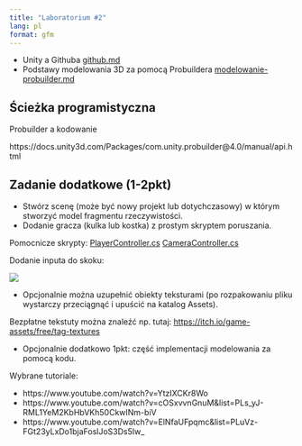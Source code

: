 ```yaml
---
title: "Laboratorium #2"
lang: pl
format: gfm
---
```


-   Unity a Githuba [github.md](github.md)
-   Podstawy modelowania 3D za pomocą Probuildera [modelowanie-probuilder.md](modelowanie-probuilder.md)

## Ścieżka programistyczna

Probuilder a kodowanie

https://docs.unity3d.com/Packages/com.unity.probuilder@4.0/manual/api.html

## Zadanie dodatkowe (1-2pkt)

* Stwórz scenę (może być nowy projekt lub dotychczasowy) w którym stworzyć model fragmentu rzeczywistości.
* Dodanie gracza (kulka lub kostka) z prostym skryptem poruszania.

Pomocnicze skrypty: [PlayerController.cs](PlayerController.cs) [CameraController.cs](CameraController.cs)

Dodanie inputa do skoku:

![](images/p11.png)

* Opcjonalnie można uzupełnić obiekty teksturami (po rozpakowaniu pliku wystarczy przeciągnąć i upuścić na katalog Assets).

Bezpłatne tekstuty można znaleźć np. tutaj: <https://itch.io/game-assets/free/tag-textures>

* Opcjonalnie dodatkowo 1pkt: część implementacji modelowania za pomocą kodu.

Wybrane tutoriale:

* https://www.youtube.com/watch?v=YtzIXCKr8Wo
* https://www.youtube.com/watch?v=cOSxvvnGnuM&list=PLs_yJ-RML1YeM2KbHbVKh50CkwINm-biV
* https://www.youtube.com/watch?v=ElNfaUFpqmc&list=PLuVz-FGt23yLxDo1bjaFoslJoS3Ds5Iw_
